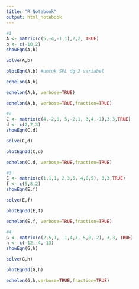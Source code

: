 ---
title: "R Notebook"
output: html_notebook
---

 

```{r}
#1
A <- matrix(c(5,-4,-1,1),2,2, TRUE)
b <- c(-10,2)
showEqn(A,b)
```
```{r}
Solve(A,b)
```
```{r}
plotEqn(A,b) #untuk SPL dg 2 variabel
```
```{r}
echelon(A,b)
```
```{r}
echelon(A,b, verbose=TRUE)
```
```{r}
echelon(A,b, verbose=TRUE,fraction=TRUE)
```
```{r}
#2
C <- matrix(c(4,-2,0, 5,-2,1, 3,4,-1),3,3,TRUE)
d <- c(2,7,3)
showEqn(C,d)
```
```{r}
Solve(C,d)
```
```{r}
plotEqn3d(C,d)
```

```{r}
echelon(C,d, verbose=TRUE,fraction=TRUE)
```
```{r}
#3
E <- matrix(c(1,1,1, 2,3,5, 4,0,5), 3,3,TRUE)
f <- c(5,8,2)
showEqn(E,f)
```
```{r}
solve(E,f)
```
```{r}
plotEqn3d(E,f)
```
```{r}
echelon(E,f, verbose=TRUE,fraction=TRUE)
```
```{r}
#4
G <- matrix(c(2,5,1, -1,4,3, 5,0,-2), 3,3, TRUE)
h <- c(-12,-4,-13)
showEqn(G,h)
```
```{r}
solve(G,h)
```
```{r}
plotEqn3d(G,h)
```

```{r}
echelon(G,h,verbose=TRUE,fraction=TRUE)
```


